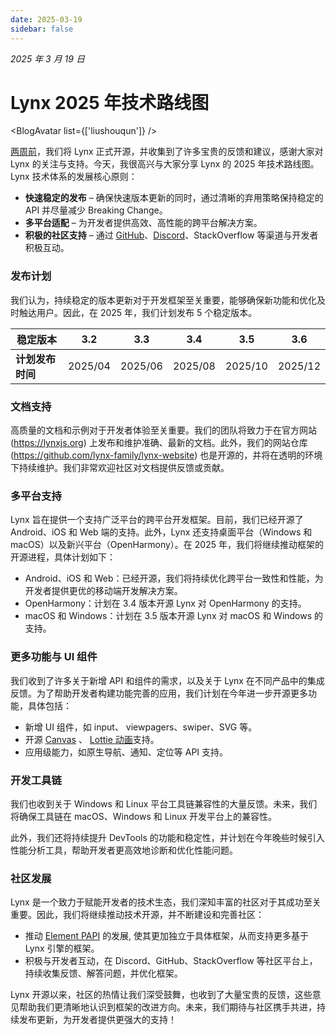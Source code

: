```yaml
---
date: 2025-03-19
sidebar: false
---
```



_2025 年 3 月 19 日_

# Lynx 2025 年技术路线图

<BlogAvatar list={['liushouqun']} />

[两周前](blog/lynx-unlock-native-for-more)，我们将 Lynx 正式开源，并收集到了许多宝贵的反馈和建议，感谢大家对 Lynx 的关注与支持。今天，我很高兴与大家分享 Lynx 的 2025 年技术路线图。
Lynx 技术体系的发展核心原则：

- **快速稳定的发布** – 确保快速版本更新的同时，通过清晰的弃用策略保持稳定的 API 并尽量减少 Breaking Change。
- **多平台适配** – 为开发者提供高效、高性能的跨平台解决方案。
- **积极的社区支持** – 通过 [GitHub](https://github.com/orgs/lynx-family)、[Discord](https://discord.com/invite/mXk7jqdDXk)、StackOverflow 等渠道与开发者积极互动。

### 发布计划

我们认为，持续稳定的版本更新对于开发框架至关重要，能够确保新功能和优化及时触达用户。因此，在 2025 年，我们计划发布 5 个稳定版本。

| **稳定版本**     | 3.2     | 3.3     | 3.4     | 3.5     | 3.6     |
| ---------------- | ------- | ------- | ------- | ------- | ------- |
| **计划发布时间** | 2025/04 | 2025/06 | 2025/08 | 2025/10 | 2025/12 |

### 文档支持

高质量的文档和示例对于开发者体验至关重要。我们的团队将致力于在官方网站 (https://lynxjs.org) 上发布和维护准确、最新的文档。此外，我们的网站仓库 (https://github.com/lynx-family/lynx-website) 也是开源的，并将在透明的环境下持续维护。我们非常欢迎社区对文档提供反馈或贡献。

### 多平台支持

Lynx 旨在提供一个支持广泛平台的跨平台开发框架。目前，我们已经开源了 Android、iOS 和 Web 端的支持。此外，Lynx 还支持桌面平台（Windows 和 macOS）以及新兴平台（OpenHarmony）。在 2025 年，我们将继续推动框架的开源进程，具体计划如下：

- Android、iOS 和 Web：已经开源，我们将持续优化跨平台一致性和性能，为开发者提供更优的移动端开发解决方案。
- OpenHarmony：计划在 3.4 版本开源 Lynx 对 OpenHarmony 的支持。
- macOS 和 Windows：计划在 3.5 版本开源 Lynx 对 macOS 和 Windows 的支持。

### 更多功能与 UI 组件

我们收到了许多关于新增 API 和组件的需求，以及关于 Lynx 在不同产品中的集成反馈。为了帮助开发者构建功能完善的应用，我们计划在今年进一步开源更多功能，具体包括：

- 新增 UI 组件，如 input、 viewpagers、swiper、SVG 等。
- 开源 [Canvas](https://developer.mozilla.org/en-US/docs/Web/API/Canvas_API) 、 [Lottie 动画](https://airbnb.io/lottie)支持。
- 应用级能力，如原生导航、通知、定位等 API 支持。

### 开发工具链

我们也收到关于 Windows 和 Linux 平台工具链兼容性的大量反馈。未来，我们将确保工具链在 macOS、Windows 和 Linux 开发平台上的兼容性。

此外，我们还将持续提升 DevTools 的功能和稳定性，并计划在今年晚些时候引入性能分析工具，帮助开发者更高效地诊断和优化性能问题。

### 社区发展

Lynx 是一个致力于赋能开发者的技术生态，我们深知丰富的社区对于其成功至关重要。因此，我们将继续推动技术开源，并不断建设和完善社区：

- 推动 [Element PAPI](https://lynxjs.org/guide/spec.html#element-papi) 的发展, 使其更加独立于具体框架，从而支持更多基于 Lynx 引擎的框架。
- 积极与开发者互动，在 Discord、GitHub、StackOverflow 等社区平台上，持续收集反馈、解答问题，并优化框架。

Lynx 开源以来，社区的热情让我们深受鼓舞，也收到了大量宝贵的反馈，这些意见帮助我们更清晰地认识到框架的改进方向。未来，我们期待与社区携手共进，持续发布更新，为开发者提供更强大的支持！
